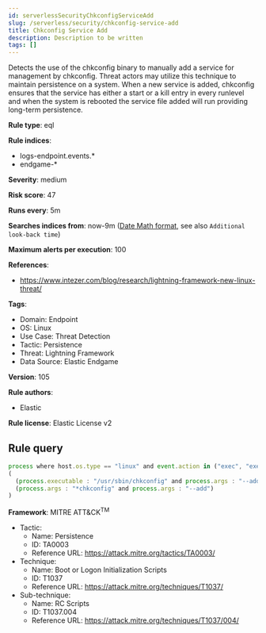 ```yaml
---
id: serverlessSecurityChkconfigServiceAdd
slug: /serverless/security/chkconfig-service-add
title: Chkconfig Service Add
description: Description to be written
tags: []
---
```


<div id="chkconfig-service-add"></div>

Detects the use of the chkconfig binary to manually add a service for management by chkconfig. Threat actors may utilize this technique to maintain persistence on a system. When a new service is added, chkconfig ensures that the service has either a start or a kill entry in every runlevel and when the system is rebooted the service file added will run providing long-term persistence.

**Rule type**: eql

**Rule indices**: 

* logs-endpoint.events.*
* endgame-*

**Severity**: medium

**Risk score**: 47

**Runs every**: 5m

**Searches indices from**: now-9m ([Date Math format](((ref))/common-options.html#date-math), see also <DocLink id="serverlessSecurityRulesUiCreate" section="set-the-rules-schedule">`Additional look-back time`</DocLink>)

**Maximum alerts per execution**: 100

**References**: 

* https://www.intezer.com/blog/research/lightning-framework-new-linux-threat/

**Tags**: 

* Domain: Endpoint
* OS: Linux
* Use Case: Threat Detection
* Tactic: Persistence
* Threat: Lightning Framework
* Data Source: Elastic Endgame

**Version**: 105

**Rule authors**: 

* Elastic

**Rule license**: Elastic License v2

## Rule query

```js
process where host.os.type == "linux" and event.action in ("exec", "exec_event") and
( 
  (process.executable : "/usr/sbin/chkconfig" and process.args : "--add") or
  (process.args : "*chkconfig" and process.args : "--add")
)

```

**Framework**: MITRE ATT&CK<sup>TM</sup>

* Tactic:
    * Name: Persistence
    * ID: TA0003
    * Reference URL: https://attack.mitre.org/tactics/TA0003/
* Technique:
    * Name: Boot or Logon Initialization Scripts
    * ID: T1037
    * Reference URL: https://attack.mitre.org/techniques/T1037/
* Sub-technique:
    * Name: RC Scripts
    * ID: T1037.004
    * Reference URL: https://attack.mitre.org/techniques/T1037/004/

